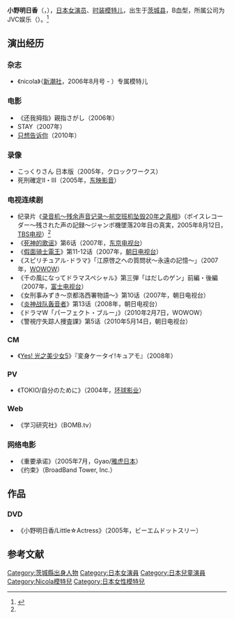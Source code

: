{{Infobox Model
| bgcolour      = 
| name          = 小野 明日香
| image         = 
| imagesize     = 
| caption       = 
| birthname     = 
| nationally    = {{JPN}}
| birthdate     = {{birth date and age|1993|4|26}}
| location      = [[日本|日本]]，[[茨城县|茨城县]]
| deathdate     = 
| deathplace    = 
| language      = 
| height        = {{height|m=1.56}}
| weight        = {{weight|kg=37}}
| haircolor     = 
| eyecolor      = 
| measurements  = 71-53-79
| bra size      = 
| dress size    = 
| shoesize      = 24cm
| yearactive    = 
| agency        = [[JVC娱乐公司|JVC娱乐公司]]
| alias(es)     = 
| spouse        = 
| homepage      = 
}}
{{japanese|japanese=小野 明日香|kana=おの あすか|romaji=Ono Asuka}}
'''小野明日香'''（{{lang|ja|おの あすか}}，{{bd|1993年|4月26日|catIdx=Ono Asuka}}），[[日本|日本]][[女演员|女演员]]、[[模特兒|时装模特儿]]，出生于[[茨城县|茨城县]]，B血型，所属公司为JVC娱乐（{{tsl|ja|JVCエンタテインメント|}}）。<ref name="JVC">{{cite web |url=http://www.jvc-entertainment.jp/talent/ono.html |title=JVC Entertainment Company, LTD. 小野　明日香 プロフィール |publisher=JVC Entertainment Company, LTD. |date= |accessdate=2010-10-08 |archive-date=2010-12-06 |archive-url=https://web.archive.org/web/20101206083533/http://www.jvc-entertainment.jp/talent/ono.html |dead-url=no }}</ref>
== 演出经历 ==
=== 杂志 ===
*《nicola》（[[新潮社|新潮社]]，2006年8月号 - ）专属模特儿

=== 电影 ===
*《还我拇指》親指さがし（2006年）
*STAY（2007年）
*[[只想告诉你|只想告诉你]]（2010年）

=== 录像 ===
*こっくりさん 日本版（2005年，クロックワークス）
*死刑確定II・III（2005年，[[东映|东映影音]]）

=== 电视连续剧 ===
*纪录片《[[日本航空123號班機空難#.E7.9B.B8.E9.97.9C.E7.B4.80.E9.8C.84.E7.89.87|录音机～残余声音记录～航空班机坠毁20年之真相]]》（ボイスレコーダー〜残された声の記録〜ジャンボ機墜落20年目の真実，2005年8月12日，[[TBS电视|TBS电视]]）<ref name="JVC"/>
*《[[死神的歌谣|死神的歌谣]]》第6话（2007年，[[东京电视台|东京电视台]]）
*《[[假面骑士電王|假面骑士電王]]》第11-12话（2007年，[[朝日电视台|朝日电视台]]）
*《スピリチュアル･ドラマ》「江原啓之への質問状～永遠の記憶～」（2007年，[[WOWOW|WOWOW]]）
*《千の風になってドラマスペシャル》第三弾「はだしのゲン」前編・後編（2007年，[[富士电视台|富士电视台]]）
*《女刑事みずき〜京都洛西署物語〜》第10话（2007年，朝日电视台）
*《[[炎神战队轰音者|炎神战队轰音者]]》第13话（2008年，朝日电视台）
*《ドラマW「パーフェクト・ブルー」》（2010年2月7日，WOWOW）
*《警視庁失踪人捜査課》第5话（2010年5月14日，朝日电视台）

=== CM ===
*《[[Yes!_光之美少女5|Yes! 光之美少女5]]》『変身ケータイ!キュアモ』（2008年）

=== PV ===
*《TOKIO/自分のために》（2004年，[[环球影业|环球影业]]）

=== Web ===
*《学习研究社》（BOMB.tv）

=== 网络电影 ===
*《重要承诺》（2005年7月，Gyao/[[雅虎日本|雅虎日本]]）
*《约束》（BroadBand Tower, Inc.）

== 作品 ==
=== DVD ===
*《小野明日香/Little☆Actress》（2005年，ビーエムドットスリー）

==参考文献==
<div class="references-small">
<references></references>
</div>

{{DEFAULTSORT:Ono Asuka}}
[[Category:茨城縣出身人物|Category:茨城縣出身人物]]
[[Category:日本女演員|Category:日本女演員]]
[[Category:日本兒童演員|Category:日本兒童演員]]
[[Category:Nicola模特兒|Category:Nicola模特兒]]
[[Category:日本女性模特兒|Category:日本女性模特兒]]
